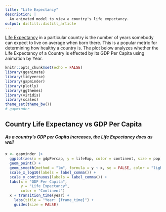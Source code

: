 ```yaml
---
title: "Life Expectancy"
description: |
  An animated model to view a country's life expectancy.
output: distill::distill_article
---
```


[Life Expectancy](https://ourworldindata.org/life-expectancy) in a particular country is the number of years somebody can expect to live on average when born there. This is a popular metric for determining how healthy a country is. The plot below analyzes whether the Life Expectancy of a Country is effected by its GDP Per Capita using animation by Year.

```r
knitr::opts_chunk$set(echo = FALSE)
library(gganimate)
library(tidyverse)
library(gapminder)
library(plotly)
library(ggthemes)
library(viridis)
library(scales)
theme_set(theme_bw())
# gapminder
```

## Country Life Expectancy vs GDP Per Capita 
##### As a country's GDP per Capita increases, the Life Expectancy does as well

```r
x <- gapminder |>
  ggplot(aes(x = gdpPercap, y = lifeExp, color = continent, size = pop)) +
  geom_point() +
  geom_smooth(method = "lm", formula = y ~ x, se = FALSE, color = "lightblue") +
  scale_x_log10(labels = label_comma()) +
  scale_y_continuous(labels = label_comma()) +
  labs(x = "GDP Per Capita",
       y = "Life Expectancy",
       color = "Continent")
  x + transition_time(year) +
    labs(title = "Year: {frame_time}") +
    guides(size = FALSE)
```






